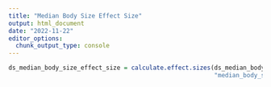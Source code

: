 ```yaml
---
title: "Median Body Size Effect Size"
output: html_document
date: "2022-11-22"
editor_options: 
  chunk_output_type: console
---
```


```r
ds_median_body_size_effect_size = calculate.effect.sizes(ds_median_body_size,
                                                         "median_body_size")
```
